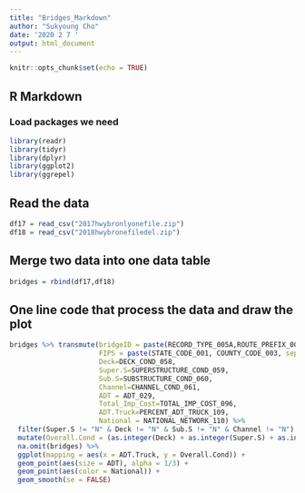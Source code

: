 ```yaml
---
title: "Bridges_Markdown"
author: "Sukyoung Cho"
date: '2020 2 7 '
output: html_document
---
```


```r
knitr::opts_chunk$set(echo = TRUE)
```

## R Markdown
### Load packages we need

```r
library(readr)
library(tidyr)
library(dplyr)
library(ggplot2)
library(ggrepel)
```

## Read the data
```r
df17 = read_csv("2017hwybronlyonefile.zip")
df18 = read_csv("2018hwybronefiledel.zip")
```

## Merge two data into one data table
```r
bridges = rbind(df17,df18)
```

## One line code that process the data and draw the plot

```r
bridges %>% transmute(bridgeID = paste(RECORD_TYPE_005A,ROUTE_PREFIX_005B,SERVICE_LEVEL_005C,ROUTE_NUMBER_005D,DIRECTION_005E,  sep =""),
                      FIPS = paste(STATE_CODE_001, COUNTY_CODE_003, sep=""),
                      Deck=DECK_COND_058,
                      Super.S=SUPERSTRUCTURE_COND_059,
                      Sub.S=SUBSTRUCTURE_COND_060,
                      Channel=CHANNEL_COND_061,
                      ADT = ADT_029,
                      Total_Imp_Cost=TOTAL_IMP_COST_096,
                      ADT.Truck=PERCENT_ADT_TRUCK_109,
                      National = NATIONAL_NETWORK_110) %>%
  filter(Super.S != "N" & Deck != "N" & Sub.S != "N" & Channel != "N") %>% 
  mutate(Overall.Cond = (as.integer(Deck) + as.integer(Super.S) + as.integer(Sub.S) + as.integer(Channel)) / 4) %>% 
  na.omit(bridges) %>% 
  ggplot(mapping = aes(x = ADT.Truck, y = Overall.Cond)) +
  geom_point(aes(size = ADT), alpha = 1/3) +
  geom_point(aes(color = National)) +
  geom_smooth(se = FALSE)

```